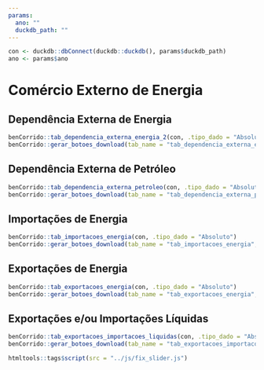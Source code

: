 ```yaml
---
params:
  ano: ""
  duckdb_path: ""
---
```


```r
con <- duckdb::dbConnect(duckdb::duckdb(), params$duckdb_path)
ano <- params$ano
```

# Comércio Externo de Energia

## Dependência Externa de Energia

```r
benCorrido::tab_dependencia_externa_energia_2(con, .tipo_dado = "Absoluto")
benCorrido::gerar_botoes_download(tab_name = "tab_dependencia_externa_energia_2", .tipo_dado = "Absoluto")
```

## Dependência Externa de Petróleo

```r
benCorrido::tab_dependencia_externa_petroleo(con, .tipo_dado = "Absoluto")
benCorrido::gerar_botoes_download(tab_name = "tab_dependencia_externa_petroleo", .tipo_dado = "Absoluto")
```

## Importações de Energia

```r
benCorrido::tab_importacoes_energia(con, .tipo_dado = "Absoluto")
benCorrido::gerar_botoes_download(tab_name = "tab_importacoes_energia", .tipo_dado = "Absoluto")
```

## Exportações de Energia

```r
benCorrido::tab_exportacoes_energia(con, .tipo_dado = "Absoluto")
benCorrido::gerar_botoes_download(tab_name = "tab_exportacoes_energia", .tipo_dado = "Absoluto")
```

## Exportações e/ou Importações Líquidas

```r
benCorrido::tab_exportacoes_importacoes_liquidas(con, .tipo_dado = "Absoluto")
benCorrido::gerar_botoes_download(tab_name = "tab_exportacoes_importacoes_liquidas", .tipo_dado = "Absoluto")
```

```r
htmltools::tags$script(src = "../js/fix_slider.js")
```
